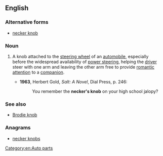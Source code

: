 ==English==

===Alternative forms===
* [[necker knob]]

===Noun===
{{en-noun|head=[[necker]][['s]] [[knob]]}}

# {{lb|en|idiomatic|slang|dated}} A knob attached to the [[steering wheel]] of an [[automobile]], especially before the widespread availability of [[power steering]], helping the [[driver]] steer with one arm and leaving the other arm free to provide [[romantic]] [[attention]] to a [[companion]].
#* '''1963''', Herbert Gold, ''Salt: A Novel'', Dial Press, p. 246:
#*: You remember the '''necker's knob''' on your high school jalopy?

===See also===
* [[Brodie knob]]

===Anagrams===
* [[necker knobs#English|necker knobs]]

[[Category:en:Auto parts]]